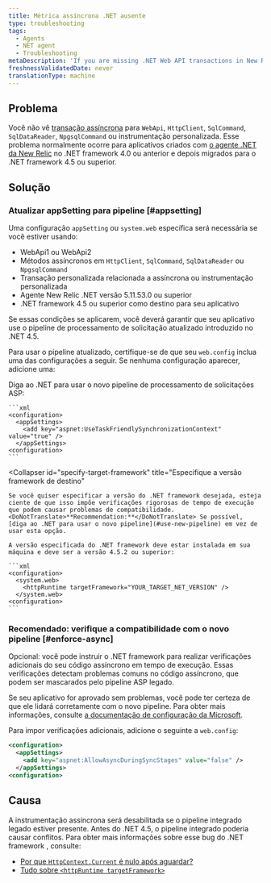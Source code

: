 ```yaml
---
title: Métrica assíncrona .NET ausente
type: troubleshooting
tags:
  - Agents
  - NET agent
  - Troubleshooting
metaDescription: 'If you are missing .NET Web API transactions in New Relic and your app targets .NET Framework 4.0, follow these procedures to apply a framework bug fix.'
freshnessValidatedDate: never
translationType: machine
---
```


## Problema

Você não vê [transação assíncrona](/docs/agents/net-agent/additional-installation/async-support-net) para `WebApi`, `HttpClient`, `SqlCommand`, `SqlDataReader`, `NpgsqlCommand` ou instrumentação personalizada. Esse problema normalmente ocorre para aplicativos criados com [o agente .NET da New Relic](/docs/agents/net-agent/getting-started/compatibility-requirements-net-framework-agent#net-version) no .NET framework 4.0 ou anterior e depois migrados para o .NET framework 4.5 ou superior.

## Solução

### Atualizar appSetting para pipeline [#appsetting]

Uma configuração `appSetting` ou `system.web` específica será necessária se você estiver usando:

* WebApi1 ou WebApi2
* Métodos assíncronos em `HttpClient`, `SqlCommand`, `SqlDataReader` ou `NpgsqlCommand`
* Transação personalizada relacionada a assíncrona ou instrumentação personalizada
* Agente New Relic .NET versão 5.11.53.0 ou superior
* .NET framework 4.5 ou superior como destino para seu aplicativo

Se essas condições se aplicarem, você deverá garantir que seu aplicativo use o pipeline de processamento de solicitação atualizado introduzido no .NET 4.5.

Para usar o pipeline atualizado, certifique-se de que seu `web.config` inclua uma das configurações a seguir. Se nenhuma configuração aparecer, adicione uma:

<CollapserGroup>
  <Collapser
    id="use-new-pipeline"
    title="Recomendado: diga ao .NET para usar o novo pipeline"
  >
    Diga ao .NET para usar o novo pipeline de processamento de solicitações ASP:

    ```xml
    <configuration>
      <appSettings>
        <add key="aspnet:UseTaskFriendlySynchronizationContext" value="true" />
      </appSettings>
    <configuration>
    ```
  </Collapser>

  <Collapser
    id="specify-target-framework"
    title="Especifique a versão framework de destino"
  >
    Se você quiser especificar a versão do .NET framework desejada, esteja ciente de que isso impõe verificações rigorosas de tempo de execução que podem causar problemas de compatibilidade. <DoNotTranslate>**Recommendation:**</DoNotTranslate> Se possível, [diga ao .NET para usar o novo pipeline](#use-new-pipeline) em vez de usar esta opção.

    A versão especificada do .NET framework deve estar instalada em sua máquina e deve ser a versão 4.5.2 ou superior:

    ```xml
    <configuration>
      <system.web>
        <httpRuntime targetFramework="YOUR_TARGET_NET_VERSION" /> 
      </system.web>
    <configuration>
    ```
  </Collapser>
</CollapserGroup>

### Recomendado: verifique a compatibilidade com o novo pipeline [#enforce-async]

Opcional: você pode instruir o .NET framework para realizar verificações adicionais do seu código assíncrono em tempo de execução. Essas verificações detectam problemas comuns no código assíncrono, que podem ser mascarados pelo pipeline ASP legado.

Se seu aplicativo for aprovado sem problemas, você pode ter certeza de que ele lidará corretamente com o novo pipeline. Para obter mais informações, consulte [a documentação de configuração da Microsoft](https://msdn.microsoft.com/en-us/library/hh975440%28v=vs.120%29.aspx?f=255&MSPPError=-2147217396).

Para impor verificações adicionais, adicione o seguinte a `web.config`:

```xml
<configuration>
  <appSettings>
    <add key="aspnet:AllowAsyncDuringSyncStages" value="false" />
  </appSettings>
<configuration>
```

## Causa

A instrumentação assíncrona será desabilitada se o pipeline integrado legado estiver presente. Antes do .NET 4.5, o pipeline integrado poderia causar conflitos. Para obter mais informações sobre esse bug do .NET framework , consulte:

* [Por que `HttpContext.Current` é nulo após aguardar?](https://stackoverflow.com/questions/18383923/why-is-httpcontext-current-null-after-await)
* [Tudo sobre `<httpRuntime targetFramework>`](https://devblogs.microsoft.com/dotnet/all-about-httpruntime-targetframework/)